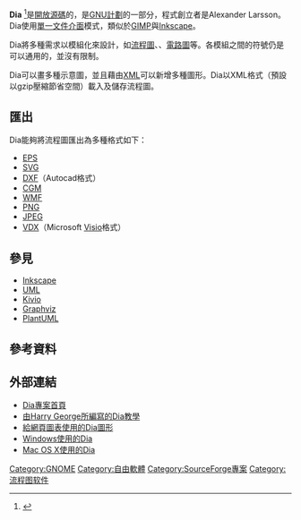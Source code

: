 {{NoteTA|G1=IT|G2=FL}}
{{otheruses|DIA}}
{{Infobox software
|  name = Dia
|  logo =[[Image:Dia.svg|100px]]
|  screenshot = [[Image:Dia_0.97_-_Flowchart_example.png|300px]]
|  caption = 在[[Windows_Vista|Windows Vista]]上以[[挪威语|挪威语]]為介面語言的Dia 0.97
|  developer = Dia developers
|  latest_release_version = 0.97.3<ref>{{Cite web |url=http://ftp.gnome.org/pub/gnome/sources/dia/0.97/dia-0.97.3.news |title=存档副本 |accessdate=2015-07-19 |archive-date=2015-07-09 |archive-url=https://web.archive.org/web/20150709160043/http://ftp.gnome.org/pub/gnome/sources/dia/0.97/dia-0.97.3.news |dead-url=no }}</ref>
|  latest_release_date = {{Release date and age|2014|09|05}} 
|  programming language = [[C语言|C]]
|  operating_system = [[Unix-like|Unix-like]]、[[Microsoft_Windows|Windows]]、[[Mac_OS_X|Mac OS X]]
|  genre = {{link-en|流程圖軟體|Diagramming software}}
|  license = [[GNU通用公共许可证|GPL]]
|  website = [http://wiki.gnome.org/Apps/Dia/ wiki.gnome.org/Apps/Dia/] 
}}
'''Dia''' {{IPAc-en|ˈ|d|iː|ə}}<ref>{{cite web|url=http://wiki.gnome.org/Apps/Dia/Faq|title=Dia Frequently Asked Questions|accessdate=2008-08-12|archive-date=2014-05-18|archive-url=https://web.archive.org/web/20140518034652/https://wiki.gnome.org/Apps/Dia/Faq|dead-url=no}}</ref>是[[開放源碼|開放源碼]]的{{link-en|流程圖軟體|Diagramming software}}，是[[GNU|GNU計劃]]的一部分，程式創立者是Alexander Larsson。Dia使用[[單一文件介面|單一文件介面]]模式，類似於[[GIMP|GIMP]]與[[Inkscape|Inkscape]]。

Dia將多種需求以模組化來設計，如[[流程圖|流程圖]]、{{link-en|網路圖|Computer network diagram}}、[[電路圖|電路圖]]等。各模組之間的符號仍是可以通用的，並沒有限制。

Dia可以畫多種示意圖，並且藉由[[XML|XML]]可以新增多種圖形。Dia以XML格式（預設以gzip壓縮節省空間）載入及儲存流程圖。

== 匯出 ==
Dia能夠將流程圖匯出為多種格式如下：
* [[EPS|EPS]]
* [[SVG|SVG]]
* [[AutoCAD_DXF|DXF]]（Autocad格式）
* [[CGM|CGM]]
* [[Windows_Metafile|WMF]]
* [[PNG|PNG]]
* [[JPEG|JPEG]]
* [[VDX|VDX]]（Microsoft [[Visio|Visio]]格式）

== 參見 ==
{{portal|自由軟體}}
*[[Inkscape|Inkscape]]
*[[UML|UML]]
*[[Kivio|Kivio]]
*[[Graphviz|Graphviz]]
*[[PlantUML|PlantUML]]

== 參考資料 ==
{{Reflist}}
== 外部連結 ==
{{Commonscat|Dia (software)}}
*[https://wiki.gnome.org/Apps/Dia Dia專案首頁]{{Wayback|url=https://wiki.gnome.org/Apps/Dia |date=20140115171023 }}
*[http://www.seanet.com/~hgg9140/comp/diatut/all/all.html 由Harry George所編寫的Dia教學]{{Wayback|url=http://www.seanet.com/~hgg9140/comp/diatut/all/all.html |date=20080216031126 }}
*[http://ftp.edgewall.com/pub/people/daniel/dia/web-shapes.tar.gz 給網頁圖表使用的Dia圖形]{{Wayback|url=http://ftp.edgewall.com/pub/people/daniel/dia/web-shapes.tar.gz |date=20070927041258 }}
*[http://dia-installer.de/download/index.html Windows使用的Dia]{{Wayback|url=http://dia-installer.de/download/index.html |date=20140129190524 }}
*[http://dia-installer.de/download/macosx.html Mac OS X使用的Dia]{{Wayback|url=http://dia-installer.de/download/macosx.html |date=20140201170806 }}

{{GNOME}}

[[Category:GNOME|Category:GNOME]]
[[Category:自由軟體|Category:自由軟體]]
[[Category:SourceForge專案|Category:SourceForge專案]]
[[Category:流程图软件|Category:流程图软件]]